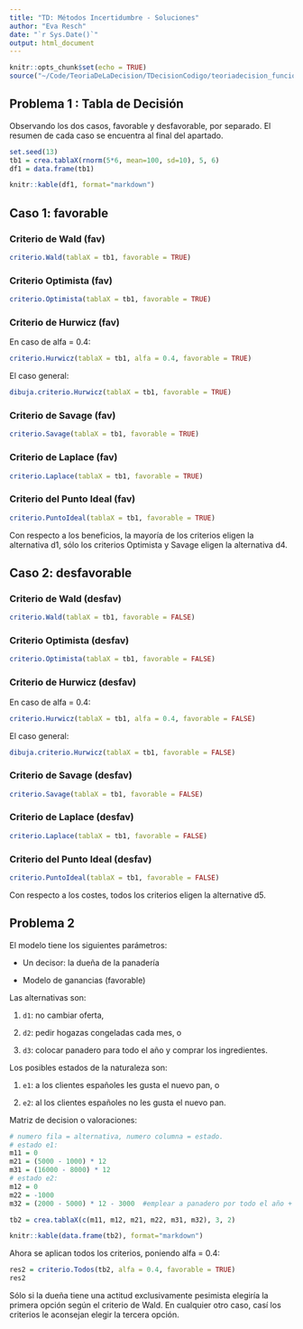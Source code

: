```yaml
---
title: "TD: Métodos Incertidumbre - Soluciones"
author: "Eva Resch"
date: "`r Sys.Date()`"
output: html_document
---
```


```r
knitr::opts_chunk$set(echo = TRUE)
source("~/Code/TeoriaDeLaDecision/TDecisionCodigo/teoriadecision_funciones_incertidumbre.R")
```

## Problema 1 : Tabla de Decisión

Observando los dos casos, favorable y desfavorable, por separado. El resumen de cada caso se encuentra al final del apartado.

```r
set.seed(13)
tb1 = crea.tablaX(rnorm(5*6, mean=100, sd=10), 5, 6)
df1 = data.frame(tb1)
```

```r
knitr::kable(df1, format="markdown")
```

## Caso 1: favorable

### Criterio de Wald (fav)

```r
criterio.Wald(tablaX = tb1, favorable = TRUE)
```

### Criterio Optimista (fav)

```r
criterio.Optimista(tablaX = tb1, favorable = TRUE)
```

### Criterio de Hurwicz (fav)

En caso de alfa = 0.4:

```r
criterio.Hurwicz(tablaX = tb1, alfa = 0.4, favorable = TRUE)
```

El caso general:

```r
dibuja.criterio.Hurwicz(tablaX = tb1, favorable = TRUE)
```

### Criterio de Savage (fav)

```r
criterio.Savage(tablaX = tb1, favorable = TRUE)
```

### Criterio de Laplace (fav)

```r
criterio.Laplace(tablaX = tb1, favorable = TRUE)
```

### Criterio del Punto Ideal (fav)

```r
criterio.PuntoIdeal(tablaX = tb1, favorable = TRUE)
```

Con respecto a los beneficios, la mayoría de los criterios eligen la alternativa d1, sólo los criterios Optimista y Savage eligen la alternativa d4.


## Caso 2: desfavorable

### Criterio de Wald (desfav)

```r
criterio.Wald(tablaX = tb1, favorable = FALSE)
```

### Criterio Optimista (desfav)

```r
criterio.Optimista(tablaX = tb1, favorable = FALSE)
```

### Criterio de Hurwicz (desfav)

En caso de alfa = 0.4:

```r
criterio.Hurwicz(tablaX = tb1, alfa = 0.4, favorable = FALSE)
```

El caso general:

```r
dibuja.criterio.Hurwicz(tablaX = tb1, favorable = FALSE)
```

### Criterio de Savage (desfav)

```r
criterio.Savage(tablaX = tb1, favorable = FALSE)
```

### Criterio de Laplace (desfav)

```r
criterio.Laplace(tablaX = tb1, favorable = FALSE)
```

### Criterio del Punto Ideal (desfav)

```r
criterio.PuntoIdeal(tablaX = tb1, favorable = FALSE)
```

Con respecto a los costes, todos los criterios eligen la alternative d5.


## Problema 2

El modelo tiene los siguientes parámetros:

* Un decisor: la dueña de la panadería

* Modelo de ganancias (favorable)

Las alternativas son:

1. `d1`: no cambiar oferta,

2. `d2`: pedir hogazas congeladas cada mes, o

3. `d3`: colocar panadero para todo el año y comprar los ingredientes.

Los posibles estados de la naturaleza son:

1. `e1`: a los clientes españoles les gusta el nuevo pan, o

2. `e2`: al los clientes españoles no les gusta el nuevo pan.

Matriz de decision o valoraciones:

```r
# numero fila = alternativa, numero columna = estado.
# estado e1:
m11 = 0
m21 = (5000 - 1000) * 12
m31 = (16000 - 8000) * 12
# estado e2:
m12 = 0
m22 = -1000
m32 = (2000 - 5000) * 12 - 3000  #emplear a panadero por todo el año + costes de ingredientes

tb2 = crea.tablaX(c(m11, m12, m21, m22, m31, m32), 3, 2)

knitr::kable(data.frame(tb2), format="markdown")
```

Ahora se aplican todos los criterios, poniendo alfa = 0.4:

```r
res2 = criterio.Todos(tb2, alfa = 0.4, favorable = TRUE)
res2
```

Sólo si la dueña tiene una actitud exclusivamente pesimista elegiría la primera opción según el criterio de Wald. En cualquier otro caso, casí los criterios le aconsejan elegir la tercera opción.

